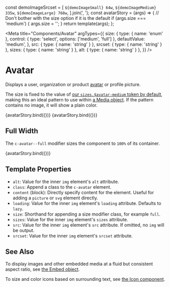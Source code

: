 const demoImageSrcset = [
  `${demoImageSmall} 64w`,
  `${demoImageMedium} 335w`,
  `${demoImageLarge} 768w`,
].join(', ');
const avatarStory = (args) => {
  // Don't bother with the size option if it is the default
  if (args.size === 'medium') {
    args.size = '';
  }
  return template(args);
};

<Meta
  title="Components/Avatar"
  argTypes={{
    size: {
      type: { name: 'enum' },
      control: { type: 'select', options: ['medium', 'full'] },
      defaultValue: 'medium',
    },
    src: { type: { name: 'string' } },
    srcset: { type: { name: 'string' } },
    sizes: { type: { name: 'string' } },
    alt: { type: { name: 'string' } },
  }}
/>

# Avatar

Displays a user, organization or product [avatar](<https://en.wikipedia.org/wiki/Avatar_(computing)>) or profile picture.

The size is fixed to the value of [our `sizes.$avatar-medium` token by default](/?path=/docs/design-tokens-sizes--page#sizing), making this an ideal pattern to use within [a Media object](/?path=/docs/objects-media--image). If the pattern contains no image, it will show a plain color.

<Canvas>
  <Story name="Empty">{avatarStory.bind({})}</Story>
  <Story
    name="With Image"
    args={{ src: demoImageSmall, srcset: demoImageSrcset, sizes: '60px' }}
  >
    {avatarStory.bind({})}
  </Story>
</Canvas>

## Full Width

The `c-avatar--full` modifier sizes the component to `100%` of its container.

<Canvas>
  <Story
    name="Full Width"
    args={{
      src: demoImageSmall,
      srcset: demoImageSrcset,
      size: 'full',
      sizes: '100vw',
    }}
  >
    {avatarStory.bind({})}
  </Story>
</Canvas>

## Template Properties

- `alt`: Value for the inner `img` element's `alt` attribute.
- `class`: Append a class to the `c-avatar` element.
- `content` (block): Directly specify content for the element. Useful for adding a `picture` or `svg` element directly.
- `loading`: Value for the inner `img` element's `loading` attribute. Defaults to `lazy`.
- `size`: Shorthand for appending a size modifier class, for example `full`.
- `sizes`: Value for the inner `img` element's `sizes` attribute.
- `src`: Value for the inner `img` element's `src` attribute. If omitted, no `img` will be output.
- `srcset`: Value for the inner `img` element's `srcset` attribute.

## See Also

To display images and other embedded media at a fluid but consistent aspect ratio, see [the Embed object](/?path=/docs/objects-embed--image).

To size and color icons based on surrounding text, see [the Icon component](/?path=/docs/components-icon--basic).
